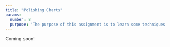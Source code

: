 ```yaml
---
title: "Polishing Charts"
params:
  number: 8
  purpose: 'The purpose of this assignment is to learn some techniques for adding "polish" to your charts. We will start choosing colors and fonts more carefully, and we will also annotate our charts with informative text.'
---
```


Coming soon!